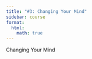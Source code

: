 ```yaml
---
title: "#3: Changing Your Mind"
sidebar: course
format:
  html:
    math: true
---
```

Changing Your Mind